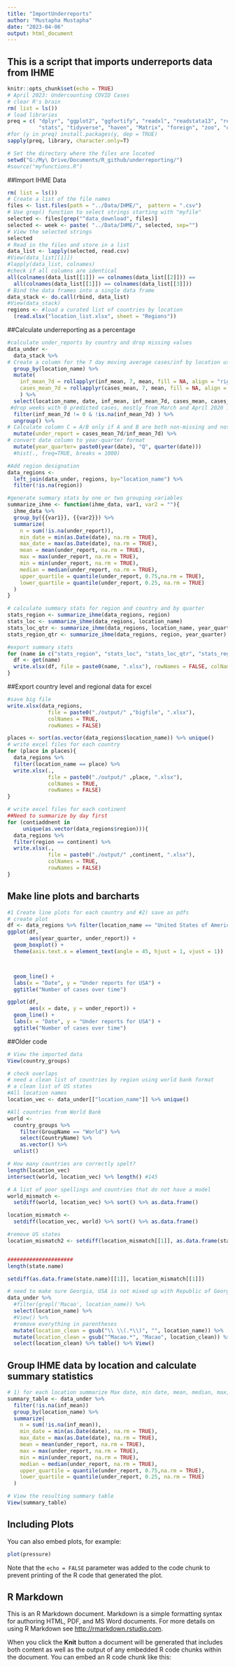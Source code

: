 ```yaml
---
title: "ImportUnderreports"
author: "Mustapha Mustapha"
date: "2023-04-06"
output: html_document
---
```

## This is a script that imports underreports data from IHME

```r
knitr::opts_chunk$set(echo = TRUE)
# April 2023: Undercounting COVID Cases
# clear R's brain
rm( list = ls())
# load libraries
preq = c( "dplyr", "ggplot2", "ggfortify", "readxl", "readstata13", "readr", 
          "stats", "tidyverse", "haven", "Matrix", "foreign", "zoo", "openxlsx")
#for (y in preq) install.packages(y, dep = TRUE)
sapply(preq, library, character.only=T)

# Set the directory where the files are located
setwd("G:/My\ Drive/Documents/R_github/underreporting/")
#source("myfunctions.R")
```

##Import IHME Data
```r
rm( list = ls())
# Create a list of the file names
files <- list.files(path = "../Data/IHME/",  pattern = ".csv")
# Use grep() function to select strings starting with "myfile"
selected <- files[grep("^data_download", files)]
selected <- week <- paste( "../Data/IHME/", selected, sep="")
# View the selected strings
selected
# Read in the files and store in a list
data_list <- lapply(selected, read.csv)
#View(data_list[[1]])
#lapply(data_list, colnames)
#check if all columns are identical
all(colnames(data_list[[1]]) == colnames(data_list[[2]])) ==
  all(colnames(data_list[[1]]) == colnames(data_list[[3]]))
# Bind the data frames into a single data frame
data_stack <- do.call(rbind, data_list)
#View(data_stack)
regions <- #load a curated list of countries by location
  (read.xlsx("location_list.xlsx", sheet = "Regions"))

```

##Calculate underreporting as a percentage
```r
#calculate under_reports by country and drop missing values
data_under <- 
  data_stack %>%
# Create a column for the 7 day moving average cases/inf by location using zoo::rollapplyr
  group_by(location_name) %>%
  mutate(
    inf_mean_7d = rollapplyr(inf_mean, 7, mean, fill = NA, align = "right"),
    cases_mean_7d = rollapplyr(cases_mean, 7, mean, fill = NA, align = "right")
    ) %>%
  select(location_name, date, inf_mean, inf_mean_7d, cases_mean, cases_mean_7d) %>%
 #drop weeks with 0 predicted cases, mostly from March and April 2020 in some islands
  filter(inf_mean_7d != 0 & !is.na(inf_mean_7d) ) %>% 
  ungroup() %>%
# Calculate column C = A/B only if A and B are both non-missing and not zero
  mutate(under_report = cases_mean_7d/inf_mean_7d) %>%
# convert date column to year-quarter format
  mutate(year_quarter= paste0(year(date), "Q", quarter(date)))
  #hist(., freq=TRUE, breaks = 1000)

#Add region designation
data_regions <- 
  left_join(data_under, regions, by="location_name") %>% 
  filter(!is.na(region))

```

```r
#generate summary stats by one or two grouping variables
summarize_ihme <- function(ihme_data, var1, var2 = ""){
  ihme_data %>%
  group_by({{var1}}, {{var2}}) %>%
  summarize(
    n = sum(!is.na(under_report)),
    min_date = min(as.Date(date), na.rm = TRUE),
    max_date = max(as.Date(date), na.rm = TRUE),
    mean = mean(under_report, na.rm = TRUE),
    max = max(under_report, na.rm = TRUE),
    min = min(under_report, na.rm = TRUE),
    median = median(under_report, na.rm = TRUE),
    upper_quartile = quantile(under_report, 0.75,na.rm = TRUE),
    lower_quartile = quantile(under_report, 0.25, na.rm = TRUE)
  )
}

# calculate summary stats for region and country and by quarter
stats_region <- summarize_ihme(data_regions, region)
stats_loc <- summarize_ihme(data_regions, location_name)
stats_loc_qtr <- summarize_ihme(data_regions, location_name, year_quarter)
stats_region_qtr <- summarize_ihme(data_regions, region, year_quarter)

#export summary stats
for (name in c("stats_region", "stats_loc", "stats_loc_qtr", "stats_region_qtr")){
  df <- get(name)
  write.xlsx(df, file = paste0(name, ".xlsx"), rowNames = FALSE, colNames = TRUE)
}

```

##Export country level and regional data for excel
```r
#save big file
write.xlsx(data_regions, 
             file = paste0("./output/" ,"bigfile", ".xlsx"),
             colNames = TRUE,
             rowNames = FALSE)

places <- sort(as.vector(data_regions$location_name)) %>% unique()
# write excel files for each country
for (place in places){
  data_regions %>% 
  filter(location_name == place) %>% 
  write.xlsx(., 
             file = paste0("./output/" ,place, ".xlsx"),
             colNames = TRUE,
             rowNames = FALSE)
}

# write excel files for each continent
##Need to summarize by day first
for (contiaddnent in 
     unique(as.vector(data_regions$region))){
  data_regions %>% 
  filter(region == continent) %>% 
  write.xlsx(., 
             file = paste0("./output/" ,continent, ".xlsx"),
             colNames = TRUE,
             rowNames = FALSE)
}


```
## Make line plots and barcharts
```r
#1 Create line plots for each country and #2) save as pdfs
# create plot
df <- data_regions %>% filter(location_name == "United States of America")
ggplot(df, 
       aes(year_quarter, under_report)) + 
  geom_boxplot() +
  theme(axis.text.x = element_text(angle = 45, hjust = 1, vjust = 1))



  geom_line() +
  labs(x = "Date", y = "Under reports for USA") +
  ggtitle("Number of cases over time")

ggplot(df, 
       aes(x = date, y = under_report)) + 
  geom_line() +
  labs(x = "Date", y = "Under reports for USA") +
  ggtitle("Number of cases over time")


```


##Older code
```r
# View the imported data
View(country_groups)

# check overlaps
# need a clean list of countries by region using world bank format
# a clean list of US states
#All location names
location_vec <- data_under[["location_name"]] %>% unique()

#All countries from World Bank
world <- 
  country_groups %>% 
	filter(GroupName == "World") %>%
	select(CountryName) %>%
	as.vector() %>%
  unlist()

# How many countries are correctly spelt? 
length(location_vec)
intersect(world, location_vec) %>% length() #145

# A list of poor spellings and countries that do not have a model
world_mismatch <- 
  setdiff(world, location_vec) %>% sort() %>% as.data.frame()

location_mismatch <- 
  setdiff(location_vec, world) %>% sort() %>% as.data.frame()

#remove US states
location_mismatch2 <- setdiff(location_mismatch[[1]], as.data.frame(state.name)[[1]]) %>% as.data.frame()


#####################
length(state.name)

setdiff(as.data.frame(state.name)[[1]], location_mismatch[[1]])

```

```r
# need to make sure Georgia, USA is not mixed up with Republic of Georgia
data_under %>% 
  #filter(grepl('Macao', location_name)) %>% 
  select(location_name) %>% 
  #View() %>%
  #remove everything in parentheses
  mutate(location_clean = gsub("\\ \\(.*\\)", "", location_name)) %>%
  mutate(location_clean = gsub("^Macao.*", "Macao", location_clean)) %>%
  select(location_clean) %>% table() %>% View()
```
## Group IHME data by location and calculate summary statistics
```r
# 1) for each location summarize Max date, min date, mean, median, max, min, upper and lower quartile
summary_table <- data_under %>% 
  filter(!is.na(inf_mean))
  group_by(location_name) %>%
  summarize(
    n = sum(!is.na(inf_mean)),
    min_date = min(as.Date(date), na.rm = TRUE),
    max_date = max(as.Date(date), na.rm = TRUE),
    mean = mean(under_report, na.rm = TRUE),
    max = max(under_report, na.rm = TRUE),
    min = min(under_report, na.rm = TRUE),
    median = median(under_report, na.rm = TRUE),
    upper_quartile = quantile(under_report, 0.75,na.rm = TRUE),
    lower_quartile = quantile(under_report, 0.25, na.rm = TRUE)
  )

# View the resulting summary table
View(summary_table)
```


## Including Plots



You can also embed plots, for example:

```r
plot(pressure)
```

Note that the `echo = FALSE` parameter was added to the code chunk to prevent printing of the R code that generated the plot.


## R Markdown

This is an R Markdown document. Markdown is a simple formatting syntax for authoring HTML, PDF, and MS Word documents. For more details on using R Markdown see <http://rmarkdown.rstudio.com>.

When you click the **Knit** button a document will be generated that includes both content as well as the output of any embedded R code chunks within the document. You can embed an R code chunk like this:
